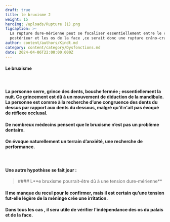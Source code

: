 ```yaml
---
draft: true
title: le bruxisme 2
weight: 15
heroImg: /uploads/Rupture (1).png
figcaption: >-
  La rupture dure-mérienne peut se focaliser essentiellement entre le crâne
  postérieur et les os de la face ,ce serait donc une rupture crâno-cranienne.
author: content/authors/Kindt.md
category: content/category/Dysfonctions.md
date: 2024-04-06T22:00:00.000Z
---
```


<Space height={20} />

#### Le bruxisme

####  

#### La personne serre, grince des dents,&#xA;bouche fermée ; essentiellement la nuit. Ce grincement est dû à un&#xA;mouvement de diduction de la mandibule. La personne est comme à la recherche d’une congruence des dents du dessus par rapport aux dents du dessous, malgré qu'il n'ait pas évoqué de réflexe occlusal.

#### De nombreux médecins pensent que le&#xA;bruxisme n’est pas un problème dentaire.

#### On évoque naturellement un terrain&#xA;d’anxiété, une recherche de performance.

####  

#### Une autre hypothèse se fait&#xA;jour :

<Space height={22} />

<BlockQuote>
  #### L**e bruxisme pourrait-être dû à une tension dure-mérienne**
</BlockQuote>

<Space height={15} />

#### Il me manque du recul pour le confirmer,  mais il est certain qu’une tension fut-elle légère de la méninge crée une irritation.

#### Dans tous les cas , il sera utile de vérifier l’indépendance des os du palais et de la face.
